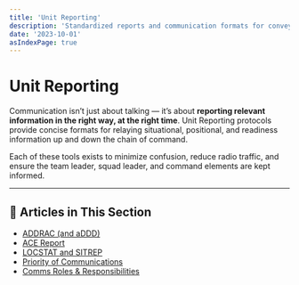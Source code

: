 ```yaml
---
title: 'Unit Reporting'
description: 'Standardized reports and communication formats for conveying situational and operational data within a squad or between elements.'
date: '2023-10-01'
asIndexPage: true
---
```


# Unit Reporting

Communication isn’t just about talking — it’s about **reporting relevant information in the right way, at the right time**. Unit Reporting protocols provide concise formats for relaying situational, positional, and readiness information up and down the chain of command.

Each of these tools exists to minimize confusion, reduce radio traffic, and ensure the team leader, squad leader, and command elements are kept informed.

---

## 📘 Articles in This Section

- [ADDRAC (and aDDD)](/sop/communications/unit-reporting/ddd)
- [ACE Report](/sop/communications/unit-reporting/ace-report)
- [LOCSTAT and SITREP](/sop/communications/unit-reporting/locstat-sitrep)
- [Priority of Communications](/sop/communications/unit-reporting/priority-of-comms)
- [Comms Roles & Responsibilities](/sop/communications/unit-reporting/comms-roles)
